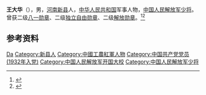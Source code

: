 '''王大华'''（{{bd|1916年||1976年|}}），男，[[河南|河南]][[新县|新县]]人，[[中华人民共和国|中华人民共和国]]军事人物，[[中国人民解放军少将|中国人民解放军少将]]。曾获二级[[八一勋章|八一勋章]]、二级[[独立自由勋章|独立自由勋章]]、二级[[解放勋章|解放勋章]]。<ref>{{Cite book|title=中国抗日战争人物大词典|author=刘景泉主编; 沈久泉, 王凯捷, 李卓副主编|publisher=天津大学出版社|year=1999|isbn=|location=|pages=}}</ref><ref>{{Cite book|title=中华军事人物大辞典|author=吴如蒿著; 陈策才, 张光彩, 赵功德等副主编|publisher=新华出版社|year=1989|isbn=|location=北京|pages=}}</ref>

== 参考资料 ==
{{reflist}}

{{中国人物小作品}}

{{Authority control}}
{{DEFAULTSORT:Wang王}}
[[Category:王姓|Da]]
[[Category:新县人|Category:新县人]]
[[Category:中國工農紅軍人物|Category:中國工農紅軍人物]]
[[Category:中国共产党党员_(1932年入党)|Category:中国共产党党员 (1932年入党)]]
[[Category:中国人民解放军开国大校|Category:中国人民解放军开国大校]]
[[Category:中国人民解放军少将|Category:中国人民解放军少将]]